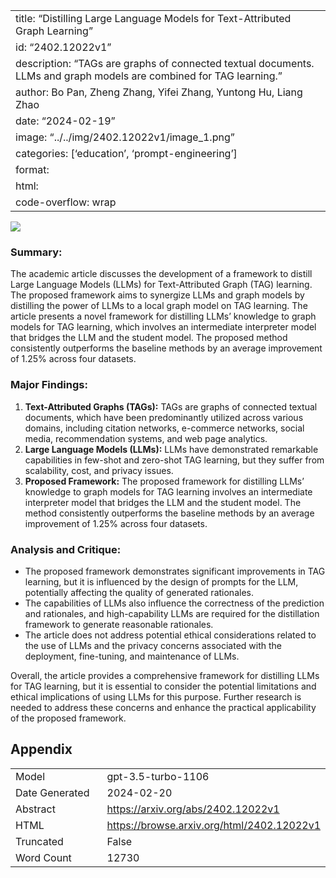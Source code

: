 
---
title: "Distilling Large Language Models for Text-Attributed Graph Learning"
id: "2402.12022v1"
description: "TAGs are graphs of connected textual documents. LLMs and graph models are combined for TAG learning."
author: Bo Pan, Zheng Zhang, Yifei Zhang, Yuntong Hu, Liang Zhao
date: "2024-02-19"
image: "../../img/2402.12022v1/image_1.png"
categories: ['education', 'prompt-engineering']
format:
  html:
    code-overflow: wrap
---

![](../../img/2402.12022v1/image_1.png)

### Summary:
The academic article discusses the development of a framework to distill Large Language Models (LLMs) for Text-Attributed Graph (TAG) learning. The proposed framework aims to synergize LLMs and graph models by distilling the power of LLMs to a local graph model on TAG learning. The article presents a novel framework for distilling LLMs' knowledge to graph models for TAG learning, which involves an intermediate interpreter model that bridges the LLM and the student model. The proposed method consistently outperforms the baseline methods by an average improvement of 1.25% across four datasets.

### Major Findings:
1. **Text-Attributed Graphs (TAGs):** TAGs are graphs of connected textual documents, which have been predominantly utilized across various domains, including citation networks, e-commerce networks, social media, recommendation systems, and web page analytics.
2. **Large Language Models (LLMs):** LLMs have demonstrated remarkable capabilities in few-shot and zero-shot TAG learning, but they suffer from scalability, cost, and privacy issues.
3. **Proposed Framework:** The proposed framework for distilling LLMs' knowledge to graph models for TAG learning involves an intermediate interpreter model that bridges the LLM and the student model. The method consistently outperforms the baseline methods by an average improvement of 1.25% across four datasets.

### Analysis and Critique:
- The proposed framework demonstrates significant improvements in TAG learning, but it is influenced by the design of prompts for the LLM, potentially affecting the quality of generated rationales.
- The capabilities of LLMs also influence the correctness of the prediction and rationales, and high-capability LLMs are required for the distillation framework to generate reasonable rationales.
- The article does not address potential ethical considerations related to the use of LLMs and the privacy concerns associated with the deployment, fine-tuning, and maintenance of LLMs.

Overall, the article provides a comprehensive framework for distilling LLMs for TAG learning, but it is essential to consider the potential limitations and ethical implications of using LLMs for this purpose. Further research is needed to address these concerns and enhance the practical applicability of the proposed framework.

## Appendix

|          |          |
|----------|----------|
| Model     | gpt-3.5-turbo-1106       |
| Date Generated     | 2024-02-20       |
| Abstract | [https://arxiv.org/abs/2402.12022v1](https://arxiv.org/abs/2402.12022v1)        |
| HTML     | [https://browse.arxiv.org/html/2402.12022v1](https://browse.arxiv.org/html/2402.12022v1)       |
| Truncated       | False       |
| Word Count       | 12730       |